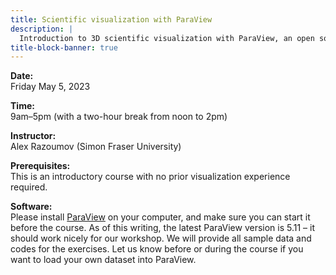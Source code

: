 ```yaml
---
title: Scientific visualization with ParaView
description: |
  Introduction to 3D scientific visualization with ParaView, an open source, multi-platform data analysis and visualization tool designed to run on a variety of hardware from an individual laptop to large supercomputers. With ParaView users can interactively visualize 2D and 3D data sets defined on structured, adaptive and unstructured meshes or particles, animate these datasets in time, and manipulate them with a variety of filters. ParaView supports both interactive (GUI) and scripted (including offscreen) visualization, and is an easy and fun tool to learn.
title-block-banner: true
---
```


:::{.topdef}

**Date:** \
Friday May 5, 2023

**Time:** \
9am–5pm (with a two-hour break from noon to 2pm)

**Instructor:** \
Alex Razoumov (Simon Fraser University)

**Prerequisites:** \
This is an introductory course with no prior visualization experience required.

**Software:** \
Please install [ParaView](https://www.paraview.org/download) on your computer, and make sure you can start it before the course. As of this writing, the latest ParaView version is 5.11 – it should work nicely for our workshop. We will provide all sample data and codes for the exercises. Let us know before or during the course if you want to load your own dataset into ParaView.

:::
